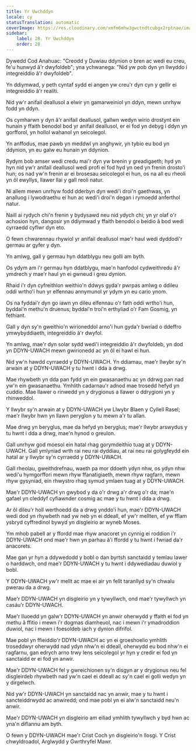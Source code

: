 ```yaml
---
title: Yr Uwchddyn
locale: cy
statusTranslation: automatic
coverImage: https://res.cloudinary.com/xmfm6mhw3gwctndtcubgx2rptnae/image/upload/v1741354419/small_cover_la_gran_rebelion_28716e29d2.webp
sidebar:
    label: 28. Yr Uwchddyn
    order: 28
---
```

Dywedd Cod Anahuac: "Creodd y Duwiau ddynion o bren ac wedi eu creu, fe'u hunwyd â'r dwyfoldeb"; yna ychwanega: "Nid yw pob dyn yn llwyddo i integreiddio â'r dwyfoldeb".

Yn ddiymwad, y peth cyntaf sydd ei angen yw creu'r dyn cyn y gellir ei integreiddio â'r realiti.

Nid yw'r anifail deallusol a elwir yn gamarweiniol yn ddyn, mewn unrhyw fodd yn ddyn.

Os cymharwn y dyn â'r anifail deallusol, gallwn wedyn wirio drostynt ein hunain y ffaith benodol bod yr anifail deallusol, er ei fod yn debyg i ddyn yn gorfforol, yn hollol wahanol yn seicolegol.

Yn anffodus, mae pawb yn meddwl yn anghywir, yn tybio eu bod yn ddynion, yn eu galw eu hunain yn ddynion.

Rydym bob amser wedi credu mai'r dyn yw brenin y greadigaeth; hyd yn hyn nid yw'r anifail deallusol wedi profi ei fod hyd yn oed yn frenin drosto'i hun; os nad yw'n frenin ar ei brosesau seicolegol ei hun, os na all eu rheoli yn ôl ewyllys, llawer llai y gall reoli natur.

Ni allem mewn unrhyw fodd dderbyn dyn wedi'i droi'n gaethwas, yn analluog i lywodraethu ei hun ac wedi'i droi'n degan i rymoedd anferthol natur.

Naill ai rydych chi'n frenin y bydysawd neu nid ydych chi; yn yr olaf o'r achosion hyn, dangosir yn ddiymwad y ffaith benodol o beidio â bod wedi cyrraedd cyflwr dyn eto.

O fewn chwarennau rhywiol yr anifail deallusol mae'r haul wedi dyddodi'r germau ar gyfer y dyn.

Yn amlwg, gall y germau hyn ddatblygu neu golli am byth.

Os ydym am i'r germau hyn ddatblygu, mae'n hanfodol cydweithredu â'r ymdrech y mae'r haul yn ei gwneud i greu dynion.

Rhaid i'r dyn cyfreithlon weithio'n ddwys gyda'r pwrpas amlwg o ddileu oddi wrtho'i hun yr elfennau annymunol yr ydym yn eu cario ynom.

Os na fyddai'r dyn go iawn yn dileu elfennau o'r fath oddi wrtho'i hun, byddai'n methu'n druenus; byddai'n troi'n erthyliad o'r Fam Gosmig, yn fethiant.

Gall y dyn sy'n gweithio'n wirioneddol arno'i hun gyda'r bwriad o ddeffro ymwybyddiaeth, integreiddio â'r dwyfol.

Yn amlwg, mae'r dyn solar sydd wedi'i integreiddio â'r dwyfoldeb, yn dod yn DDYN-UWACH mewn gwirionedd ac yn ôl ei hawl ei hun.

Nid yw'n hawdd cyrraedd y DDYN-UWACH. Yn ddiamau, mae'r llwybr sy'n arwain at y DDYN-UWACH y tu hwnt i dda a drwg.

Mae rhywbeth yn dda pan fydd yn ein gwasanaethu ac yn ddrwg pan nad yw'n ein gwasanaethu. Ymhlith cadarnau'r adnod mae trosedd hefyd yn cuddio. Mae llawer o rinwedd yn y drygionus a llawer o ddrygioni yn y rhinweddol.

Y llwybr sy'n arwain at y DDYN-UWACH yw Llwybr Blaen y Cyllell Rasel; mae'r llwybr hwn yn llawn peryglon y tu mewn a'r tu allan.

Mae drwg yn beryglus, mae da hefyd yn beryglus; mae'r llwybr arswydus y tu hwnt i dda a drwg, mae'n hynod o greulon.

Gall unrhyw god moesol ein hatal rhag gorymdeithio tuag at y DDYN-UWACH. Gall ymlyniad wrth rai neu rai dyddiau, at rai neu rai golygfeydd ein hatal ar y llwybr sy'n cyrraedd y DDYN-UWACH.

Gall rheolau, gweithdrefnau, waeth pa mor ddoeth ydyn nhw, os ydyn nhw wedi'u hymgorffori mewn rhyw ffanatigiaeth, mewn rhyw ragfarn, mewn rhyw gysyniad, ein rhwystro rhag symud ymlaen tuag at y DDYN-UWACH.

Mae'r DDYN-UWACH yn gwybod y da o'r drwg a'r drwg o'r da; mae'n gafael yn cleddyf cyfiawnder cosmig ac mae y tu hwnt i dda a drwg.

Ar ôl dileu'r holl werthoedd da a drwg ynddo'i hun, mae'r DDYN-UWACH wedi dod yn rhywbeth nad yw neb yn ei ddeall, ef yw'r mellten, ef yw fflam ysbryd cyffredinol bywyd yn disgleirio ar wyneb Moses.

Ym mhob pabell ar y ffordd mae rhyw anacoret yn cynnig ei roddion i'r DDYN-UWACH ond mae'r hwn yn parhau â'i ffordd y tu hwnt i fwriad da'r anacorets.

Mae gan yr hyn a ddywedodd y bobl o dan byrtsh sanctaidd y temlau lawer o harddwch, ond mae'r DDYN-UWACH y tu hwnt i ddywediadau duwiol y bobl.

Y DDYN-UWACH yw'r mellt ac mae ei air yn fellt taranllyd sy'n chwalu pwerau da a drwg.

Mae'r DDYN-UWACH yn disgleirio yn y tywyllwch, ond mae'r tywyllwch yn casáu'r DDYN-UWACH.

Mae'r lluoedd yn galw'r DDYN-UWACH yn anwir oherwydd y ffaith ei fod yn methu â ffitio i mewn i'r dogmas diamheuol, nac i mewn i'r ymadroddion duwiol, nac i mewn i foesoldeb iach y dynion difrifol.

Mae pobl yn ffieiddio'r DDYN-UWACH ac yn ei groeshoelio ymhlith troseddwyr oherwydd nad ydyn nhw'n ei ddeall, oherwydd eu bod nhw'n ei ragfarnu, gan edrych arno trwy lens seicolegol yr hyn y credir ei fod yn sanctaidd er ei fod yn anwir.

Mae'r DDYN-UWACH fel y gwreichionen sy'n disgyn ar y drygionus neu fel disgleirdeb rhywbeth nad yw'n cael ei ddeall ac sy'n cael ei golli wedyn yn y dirgelwch.

Nid yw'r DDYN-UWACH yn sanctaidd nac yn anwir, mae y tu hwnt i sancteiddrwydd ac anwiredd; ond mae pobl yn ei alw'n sanctaidd neu'n anwir.

Mae'r DDYN-UWACH yn disgleirio am eiliad ymhlith tywyllwch y byd hwn ac yna'n diflannu am byth.

O fewn y DDYN-UWACH mae'r Crist Coch yn disgleirio'n llosgi. Y Crist chwyldroadol, Arglwydd y Gwrthryfel Mawr.

